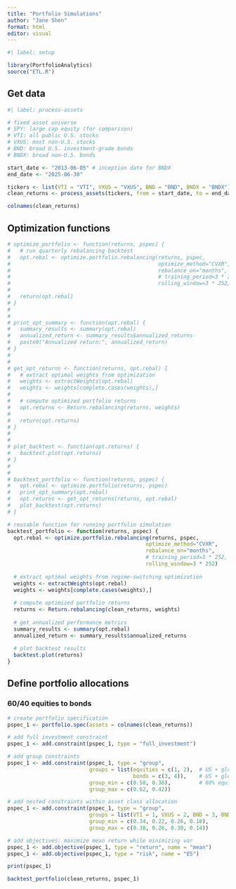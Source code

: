 ```yaml
---
title: "Portfolio Simulations"
author: "Jane Shen"
format: html
editor: visual
---
```


```r
#| label: setup

library(PortfolioAnalytics)
source("ETL.R")
```

## Get data

```r
#| label: process-assets

# fixed asset universe
# SPY: large cap equity (for comparison)
# VTI: all public U.S. stocks
# VXUS: most non-U.S. stocks
# BND: broad U.S. investment-grade bonds
# BNDX: broad non-U.S. bonds

start_date <- "2013-06-05" # inception date for BNDX
end_date <- "2025-06-30"

tickers <- list(VTI = "VTI", VXUS = "VXUS", BND = "BND", BNDX = "BNDX")
clean_returns <- process_assets(tickers, from = start_date, to = end_date) # xts object

colnames(clean_returns)
```

## Optimization functions

```r
# optimize_portfolio <- function(returns, pspec) {
#   # run quarterly rebalancing backtest
#   opt.rebal <- optimize.portfolio.rebalancing(returns, pspec,
#                                               optimize_method="CVXR",
#                                               rebalance_on="months",
#                                               # training_period=3 * 252, # 3 years is the default
#                                               rolling_window=3 * 252)
# 
#   return(opt.rebal)
# }
# 
# 
# print_opt_summary <- function(opt.rebal) {
#   summary_results <- summary(opt.rebal)
#   annualized_return <- summary_results$annualized_returns 
#   paste0("Annualized return:", annualized_return)
# }
# 
# 
# get_opt_returns <- function(returns, opt.rebal) {
#   # extract optimal weights from optimization
#   weights <- extractWeights(opt.rebal)
#   weights <- weights[complete.cases(weights),]
# 
#   # compute optimized portfolio returns
#   opt.returns <- Return.rebalancing(returns, weights)
# 
#   return(opt.returns)
# }
# 
# 
# plot_backtest <- function(opt.returns) {
#   backtest.plot(opt.returns)
# }
# 
# 
# backtest_portfolio <- function(returns, pspec) {
#   opt.rebal <- optimize.portfolio(returns, pspec)
#   print_opt_summary(opt.rebal)
#   opt.returns <- get_opt_returns(returns, opt.rebal)
#   plot_backtest(opt.returns)
# }
```

```r
# reusable function for running portfolio simulation
backtest_portfolio <- function(returns, pspec) {
  opt.rebal <- optimize.portfolio.rebalancing(returns, pspec,
                                            optimize_method="CVXR",
                                            rebalance_on="months",
                                            # training_period=3 * 252, # 3 years is the default
                                            rolling_window=3 * 252)
  
  # extract optimal weights from regime-switching optimization  
  weights <- extractWeights(opt.rebal)  
  weights <- weights[complete.cases(weights),]  
    
  # compute optimized portfolio returns  
  returns <- Return.rebalancing(clean_returns, weights)  
  
  # get annualized performance metrics  
  summary_results <- summary(opt.rebal)  
  annualized_return <- summary_results$annualized_returns 
  
  # plot backtest results
  backtest.plot(returns)
}
```

## Define portfolio allocations

### 60/40 equities to bonds

```r
# create portfolio specification
pspec_1 <- portfolio.spec(assets = colnames(clean_returns))

# add full investment constraint
pspec_1 <- add.constraint(pspec_1, type = "full_investment")

# add group constraints
pspec_1 <- add.constraint(pspec_1, type = "group",
                          groups = list(equities = c(1, 2),  # US + global equities
                                        bonds = c(3, 4)),    # US + global bonds
                          group_min = c(0.58, 0.38),         # 60% equities, 40% bonds with some flexibility
                          group_max = c(0.62, 0.42))

# add nested constraints within asset class allocation
pspec_1 <- add.constraint(pspec_1, type = "group",  
                          groups = list(VTI = 1, VXUS = 2, BND = 3, BNDX = 4),  
                          group_min = c(0.34, 0.22, 0.26, 0.10), 
                          group_max = c(0.38, 0.26, 0.30, 0.14))

# add objectives: maximize mean return while minimizing var
pspec_1 <- add.objective(pspec_1, type = "return", name = "mean")  
pspec_1 <- add.objective(pspec_1, type = "risk", name = "ES")

print(pspec_1)
```

```r
backtest_portfolio(clean_returns, pspec_1)
```
